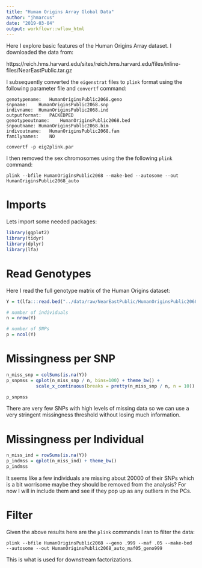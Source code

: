 ```yaml
---
title: "Human Origins Array Global Data"
author: "jhmarcus"
date: "2019-03-04"
output: workflowr::wflow_html
---
```


Here I explore basic features of the Human Origins Array dataset. I downloaded the data from:

https://reich.hms.harvard.edu/sites/reich.hms.harvard.edu/files/inline-files/NearEastPublic.tar.gz

I subsequently converted the `eigenstrat` files to `plink` format using the following parameter file and `convertf` command:

```
genotypename:   HumanOriginsPublic2068.geno
snpname:    HumanOriginsPublic2068.snp
indivname:  HumanOriginsPublic2068.ind
outputformat:   PACKEDPED
genotypeoutname:    HumanOriginsPublic2068.bed
snpoutname: HumanOriginsPublic2068.bim
indivoutname:   HumanOriginsPublic2068.fam
familynames:    NO
```

```
convertf -p eig2plink.par
```

I then removed the sex chromosomes using the the following `plink` command:

```
plink --bfile HumanOriginsPublic2068 --make-bed --autosome --out HumanOriginsPublic2068_auto
```

# Imports

Lets import some needed packages:

```r
library(ggplot2)
library(tidyr)
library(dplyr)
library(lfa)
```

# Read Genotypes

Here I read the full genotype matrix of the Human Origins dataset:

```r
Y = t(lfa:::read.bed("../data/raw/NearEastPublic/HumanOriginsPublic2068_auto"))

# number of individuals
n = nrow(Y)

# number of SNPs
p = ncol(Y)
```

# Missingness per SNP

```r
n_miss_snp = colSums(is.na(Y))
p_snpmss = qplot(n_miss_snp / n, bins=100) + theme_bw() + 
           scale_x_continuous(breaks = pretty(n_miss_snp / n, n = 10)) 

p_snpmss
```

There are very few SNPs with high levels of missing data so we can use a very stringent missingness threshold without losing much information.

# Missingness per Individual

```r
n_miss_ind = rowSums(is.na(Y))
p_indmss = qplot(n_miss_ind) + theme_bw()
p_indmss
```

It seems like a few individuals are missing about 20000 of their SNPs which is a bit worrisome maybe they should be removed from the analysis? For now I will in include them and see if they pop up as any outliers in the PCs.

# Filter

Given the above results here are the `plink` commands I ran to filter the data:

```
plink --bfile HumanOriginsPublic2068 --geno .999 --maf .05 --make-bed --autosome --out HumanOriginsPublic2068_auto_maf05_geno999
```

This is what is used for downstream factorizations.